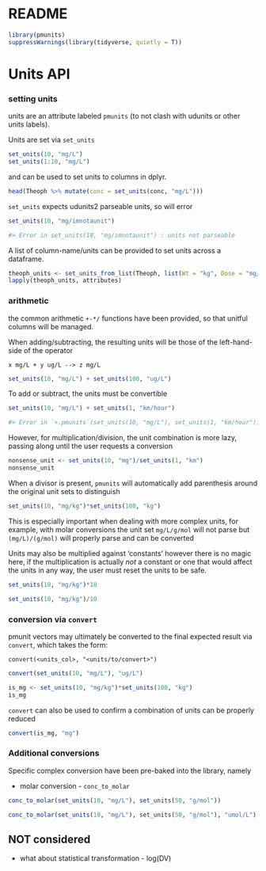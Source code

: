 README
====

```r
library(pmunits)
suppressWarnings(library(tidyverse, quietly = T))
```

# Units API

### setting units

units are an attribute labeled `pmunits` (to not clash with udunits or other units labels).

Units are set via `set_units`

```r
set_units(10, "mg/L")
set_units(1:10, "mg/L")
```

and can be used to set units to columns in dplyr.

```r
head(Theoph %>% mutate(conc = set_units(conc, "mg/L")))
```

`set_units` expects udunits2 parseable units, so will error

```r
set_units(10, "mg/imnotaunit")

#> Error in set_units(10, "mg/imnotaunit") : units not parseable
```

A list of column-name/units can be provided to set units across a dataframe.

```r
theoph_units <- set_units_from_list(Theoph, list(Wt = "kg", Dose = "mg/kg", Time = "hours", conc = "mg/L"))
lapply(theoph_units, attributes)
```

### arithmetic

the common arithmetic `+-*/` functions have been provided, so that unitful columns will be managed.

When adding/subtracting, the resulting units will be those of the left-hand-side of the operator

`x mg/L + y ug/L --> z mg/L` 

```r
set_units(10, "mg/L") + set_units(100, "ug/L")
```

To add or subtract, the units must be convertible

```r
set_units(10, "mg/L") + set_units(1, "km/hour")

#> Error in `+.pmunits`(set_units(10, "mg/L"), set_units(1, "km/hour")) : units incompatible
```

However, for multiplication/division, the unit combination is more lazy, passing along until the user
requests a conversion

```r
nonsense_unit <- set_units(10, "mg")/set_units(1, "km")
nonsense_unit
```

When a divisor is present, `pmunits` will automatically add parenthesis around the original unit sets to distinguish

```r
set_units(10, "mg/kg")*set_units(100, "kg")
```

This is especially important when dealing with more complex units, for example, with molar conversions
the unit set `mg/L/g/mol` will not parse but `(mg/L)/(g/mol)` will properly parse and can be converted


Units may also be multiplied against 'constants' however there is no magic here, if the multiplication is
actually _not_ a constant or one that would affect the units in any way, the user must reset the units to be safe.

```r
set_units(10, "mg/kg")*10
```
```r
set_units(10, "mg/kg")/10
```

### conversion via `convert`

pmunit vectors may ultimately be converted to the final expected result via `convert`, which takes the form:

`convert(<units_col>, "<units/to/convert>")`

```r
convert(set_units(10, "mg/L"), "ug/L")
```

```r
is_mg <- set_units(10, "mg/kg")*set_units(100, "kg")
is_mg
```

`convert` can also be used to confirm a combination of units can be properly reduced
```r
convert(is_mg, "mg")
```


### Additional conversions

Specific complex conversion have been pre-baked into the library, namely

* molar conversion - `conc_to_molar`

```r
conc_to_molar(set_units(10, "mg/L"), set_units(50, "g/mol"))
```

```r
conc_to_molar(set_units(10, "mg/L"), set_units(50, "g/mol"), "umol/L")
```


## NOT considered

* what about statistical transformation - log(DV)
